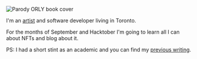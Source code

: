 ![Parody ORLY book cover](orly_2.png)

I'm an [artist](https://jennifer-chan.com) and software developer living in Toronto.

For the months of September and Hacktober I'm going to learn all I can about NFTs and blog about it. 

PS: I had a short stint as an academic and you can find my [previous writing](https://saic.academia.edu/JenniferChan).

